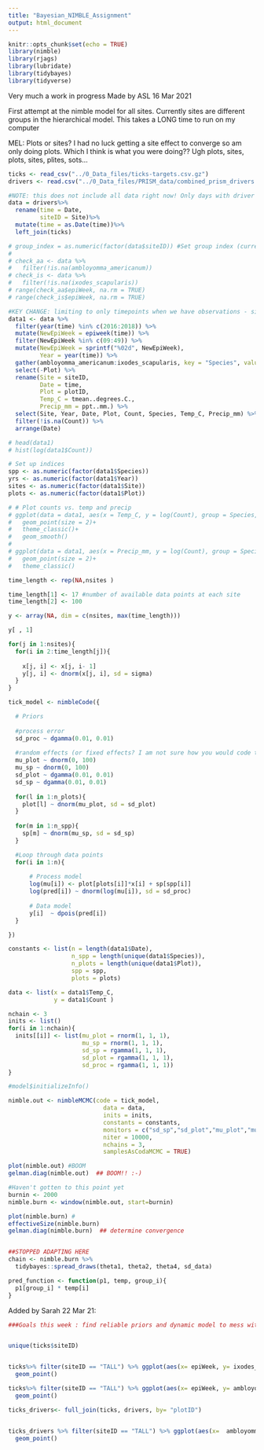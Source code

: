 ```yaml
---
title: "Bayesian_NIMBLE_Assignment"
output: html_document
---
```


```r
knitr::opts_chunk$set(echo = TRUE)
library(nimble)
library(rjags)
library(lubridate)
library(tidybayes)
library(tidyverse)
```
Very much a work in progress
Made by ASL 16 Mar 2021

First attempt at the nimble model for all sites. Currently sites are different groups in the hierarchical model. This takes a LONG time to run on my computer

MEL: Plots or sites? I had no luck getting a site effect to converge so am only doing plots. Which I think is what you were doing?? Ugh plots, sites, plots, sites, plites, sots...
```r
ticks <- read_csv("../0_Data_files/ticks-targets.csv.gz")
drivers <- read.csv("../0_Data_files/PRISM_data/combined_prism_drivers.csv")

#NOTE: this does not include all data right now! Only days with driver data available
data = drivers%>%
  rename(time = Date,
         siteID = Site)%>%
  mutate(time = as.Date(time))%>%
  left_join(ticks)

# group_index = as.numeric(factor(data$siteID)) #Set group index (currently by site)
# 
# check_aa <- data %>%
#   filter(!is.na(ambloyomma_americanum))
# check_is <- data %>%
#   filter(!is.na(ixodes_scapularis))
# range(check_aa$epiWeek, na.rm = TRUE)
# range(check_is$epiWeek, na.rm = TRUE)

#KEY CHANGE: limiting to only timepoints when we have observations - since we are not currently using state-space anyway, no need to include NA observations at this time, and it facilitates convergence
data1 <- data %>%
  filter(year(time) %in% c(2016:2018)) %>%
  mutate(NewEpiWeek = epiweek(time)) %>%
  filter(NewEpiWeek %in% c(09:49)) %>%
  mutate(NewEpiWeek = sprintf("%02d", NewEpiWeek),
         Year = year(time)) %>%
  gather(ambloyomma_americanum:ixodes_scapularis, key = "Species", value = "Count") %>%
  select(-Plot) %>%
  rename(Site = siteID,
         Date = time,
         Plot = plotID,
         Temp_C = tmean..degrees.C.,
         Precip_mm = ppt..mm.) %>%
  select(Site, Year, Date, Plot, Count, Species, Temp_C, Precip_mm) %>%
  filter(!is.na(Count)) %>%
  arrange(Date)

# head(data1)
# hist(log(data1$Count))

# Set up indices
spp <- as.numeric(factor(data1$Species))
yrs <- as.numeric(factor(data1$Year))
sites <- as.numeric(factor(data1$Site))
plots <- as.numeric(factor(data1$Plot))

# # Plot counts vs. temp and precip
# ggplot(data = data1, aes(x = Temp_C, y = log(Count), group = Species, color = Species))+
#   geom_point(size = 2)+
#   theme_classic()+
#   geom_smooth()
# 
# ggplot(data = data1, aes(x = Precip_mm, y = log(Count), group = Species, color = Species))+
#   geom_point(size = 2)+
#   theme_classic()

```

```r
time_length <- rep(NA,nsites )

time_length[1] <- 17 #number of available data points at each site
time_length[2] <- 100

y <- array(NA, dim = c(nsites, max(time_length)))

y[ , 1]

for(j in 1:nsites){
  for(i in 2:time_length[j]){
  
    x[j, i] <- x[j, i- 1]
    y[j, i] <- dnorm(x[j, i], sd = sigma)
  }
}

tick_model <- nimbleCode({

  # Priors
  
  #process error
  sd_proc ~ dgamma(0.01, 0.01)
  
  #random effects (or fixed effects? I am not sure how you would code that up differently)
  mu_plot ~ dnorm(0, 100)
  mu_sp ~ dnorm(0, 100)
  sd_plot ~ dgamma(0.01, 0.01)
  sd_sp ~ dgamma(0.01, 0.01)
  
  for(l in 1:n_plots){
    plot[l] ~ dnorm(mu_plot, sd = sd_plot)
  }
  
  for(m in 1:n_spp){ 
    sp[m] ~ dnorm(mu_sp, sd = sd_sp)
  }

  #Loop through data points
  for(i in 1:n){
    
      # Process model
      log(mu[i]) <- plot[plots[i]]*x[i] + sp[spp[i]]  
      log(pred[i]) ~ dnorm(log(mu[i]), sd = sd_proc)
      
      # Data model
      y[i]  ~ dpois(pred[i])
  }

})

constants <- list(n = length(data1$Date),
                  n_spp = length(unique(data1$Species)),
                  n_plots = length(unique(data1$Plot)),
                  spp = spp,
                  plots = plots)

data <- list(x = data1$Temp_C,
             y = data1$Count )

nchain <- 3
inits <- list()
for(i in 1:nchain){
  inits[[i]] <- list(mu_plot = rnorm(1, 1, 1),
                     mu_sp = rnorm(1, 1, 1),
                     sd_sp = rgamma(1, 1, 1),
                     sd_plot = rgamma(1, 1, 1),
                     sd_proc = rgamma(1, 1, 1))
}

#model$initializeInfo()

nimble.out <- nimbleMCMC(code = tick_model,
                           data = data,
                           inits = inits,
                           constants = constants,
                           monitors = c("sd_sp","sd_plot","mu_plot","mu_sp","sd_proc"),
                           niter = 10000,
                           nchains = 3,
                           samplesAsCodaMCMC = TRUE)

plot(nimble.out) #BOOM
gelman.diag(nimble.out)  ## BOOM!! :-)

#Haven't gotten to this point yet
burnin <- 2000                               
nimble.burn <- window(nimble.out, start=burnin)

plot(nimble.burn) #
effectiveSize(nimble.burn)
gelman.diag(nimble.burn)  ## determine convergence


##STOPPED ADAPTING HERE
chain <- nimble.burn %>%
  tidybayes::spread_draws(theta1, theta2, theta4, sd_data)

pred_function <- function(p1, temp, group_i){
  p1[group_i] * temp[i]
}
```



Added by Sarah 22 Mar 21:
```r
###Goals this week : find reliable priors and dynamic model to mess with in the nimble framework. You gotta represent a couple of different sites with different populations. Historically some of the sites have had zero count and some have had a far number. Try to figure out 


unique(ticks$siteID)


ticks%>% filter(siteID == "TALL") %>% ggplot(aes(x= epiWeek, y= ixodes_scapularis, color= plotID))+
  geom_point()

ticks%>% filter(siteID == "TALL") %>% ggplot(aes(x= epiWeek, y= ambloyomma_americanum, color= plotID))+
  geom_point()

ticks_drivers<- full_join(ticks, drivers, by= "plotID")


ticks_drivers %>% filter(siteID == "TALL") %>% ggplot(aes(x=  ambloyomma_americanum, y= tmean..degrees.C., color= plotID))+
  geom_point()

```

